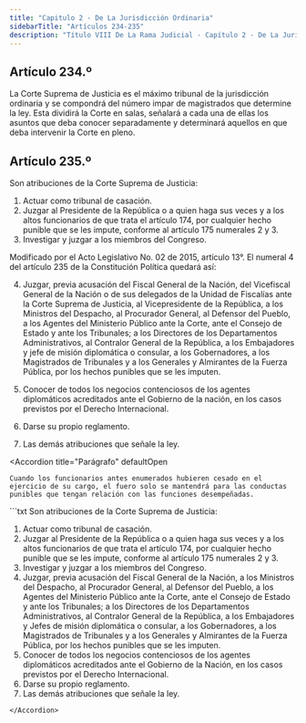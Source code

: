 ```yaml
---
title: "Capitulo 2 - De La Jurisdicción Ordinaria"
sidebarTitle: "Artículos 234-235"
description: "Título VIII De La Rama Judicial - Capítulo 2 - De La Jurisdicción Ordinaria"
---
```


## Artículo 234.º

La Corte Suprema de Justicia es el máximo tribunal de la jurisdicción ordinaria y se compondrá del número impar de magistrados que determine la ley. Esta dividirá la Corte en salas, señalará a cada una de ellas los asuntos que deba conocer separadamente y determinará aquellos en que deba intervenir la Corte en pleno.

## Artículo 235.º

Son atribuciones de la Corte Suprema de Justicia:

1. Actuar como tribunal de casación.
2. Juzgar al Presidente de la República o a quien haga sus veces y a los altos funcionarios de que trata el artículo 174, por cualquier hecho punible que se les impute, conforme al artículo 175 numerales 2 y 3.
3. Investigar y juzgar a los miembros del Congreso.

<Warning>Modificado por el Acto Legislativo No. 02 de 2015, artículo 13°. El numeral 4 del artículo 235 de la Constitución Política quedará así: </Warning>

4. Juzgar, previa acusación del Fiscal General de la Nación, del Vicefiscal General de la Nación o de sus delegados de la Unidad de Fiscalías ante la Corte Suprema de Justicia, al Vicepresidente de la República, a los Ministros del Despacho, al Procurador General, al Defensor del Pueblo, a los Agentes del Ministerio Público ante la Corte, ante el Consejo de Estado y ante los Tribunales; a los Directores de los Departamentos Administrativos, al Contralor General de la República, a los Embajadores y jefe de misión diplomática o consular, a los Gobernadores, a los Magistrados de Tribunales y a los Generales y Almirantes de la Fuerza Pública, por los hechos punibles que se les imputen.

5. Conocer de todos los negocios contenciosos de los agentes diplomáticos acreditados ante el Gobierno de la nación, en los casos previstos por el Derecho Internacional.
6. Darse su propio reglamento.
7. Las demás atribuciones que señale la ley.

<Accordion
    title="Parágrafo"
    defaultOpen
> 
    Cuando los funcionarios antes enumerados hubieren cesado en el ejercicio de su cargo, el fuero solo se mantendrá para las conductas punibles que tengan relación con las funciones desempeñadas.
</Accordion>

<Accordion title="Artículo original antes de la modificación:">
```txt
Son atribuciones de la Corte Suprema de Justicia:

1. Actuar como tribunal de casación.
2. Juzgar al Presidente de la República o a quien haga sus veces y a los altos 
funcionarios de que trata el artículo 174, por cualquier hecho punible que se
 les impute, conforme al artículo 175 numerales 2 y 3.
3. Investigar y juzgar a los miembros del Congreso.
4. Juzgar, previa acusación del Fiscal General de la Nación, a los Ministros
del Despacho, al Procurador General, al Defensor del Pueblo, a los Agentes del 
Ministerio Público ante la Corte, ante el Consejo de Estado y ante los 
Tribunales; a los Directores de los Departamentos Administrativos, al Contralor 
General de la República, a los Embajadores y Jefes de misión diplomática o 
consular, a los Gobernadores, a los Magistrados de Tribunales y a los Generales 
y Almirantes de la Fuerza Pública, por los hechos punibles que se les imputen.
5. Conocer de todos los negocios contenciosos de los agentes diplomáticos 
acreditados ante el Gobierno de la Nación, en los casos previstos por el 
Derecho Internacional.
6. Darse su propio reglamento.
7. Las demás atribuciones que señale la ley.
```
</Accordion>





